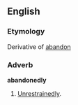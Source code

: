 ==English==

===Etymology===
Derivative of [[abandon]]

===Adverb===
'''abandonedly'''

# [[Unrestrainedly]].